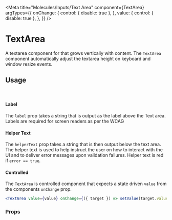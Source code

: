 

<Meta
  title="Molecules/Inputs/Text Area"
  component={TextArea}
  argTypes={{
    onChange: {
      control: { disable: true },
    },
    value: {
      control: { disable: true },
    },
  }}
/>

# TextArea

A textarea component for that grows vertically with content. The `TextArea` component automatically adjust the textarea
height on keyboard and window resize events.

## Usage

<br />

#### Label

The `label` prop takes a string that is output as the label above the Text area. Labels are required for screen readers
as per the WCAG

#### Helper Text

The `helperText` prop takes a string that is then output below the text area. The helper text is used to help instruct
the user on how to interact with the UI and to deliver error messages upon validation failures. Helper text is red if
`error == true`.

#### Controlled

The `TextArea` is controlled component that expects a state driven `value` from the components `onChange` prop.

```jsx
<TextArea value={value} onChange={({ target }) => setValue(target.value)} />
```

<Canvas>
  <Story name="Text Area" story={stories.textArea} />
</Canvas>

### Props

<ArgsTable story="Text Area" />
